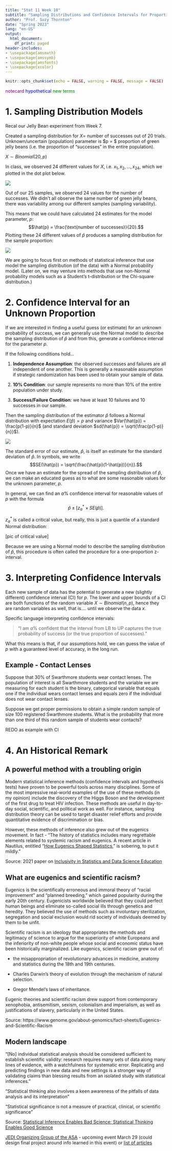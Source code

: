 ```yaml
---
title: "Stat 11 Week 10"
subtitle: "Sampling Distributions and Confidence Intervals for Proportions" 
author: "Prof. Suzy Thornton"
date: "Spring 2023"
lang: "en-US"
output:
  html_document:
    df_print: paged
header-includes:
- \usepackage{amsmath}
- \usepackage{amssymb}
- \usepackage{amsfonts}
- \usepackage{xcolor}
---
```


```r
knitr::opts_chunk$set(echo = FALSE, warning = FALSE, message = FALSE)
```


<span style="color:purple">notecard</span>
<span style="color:blue">hypothetical</span>
<span style="color:green">new terms</span>


# 1. Sampling Distribution Models 

Recal our Jelly Bean experiment from Week 7. 

Created a sampling distribution for $X=$ number of successes out of $20$ trials. Unknown/uncertain (population) parameter is $p = $ proportion of green jelly beans (i.e. the proportion of "successes" in the entire population).

$X \sim Binomial(20, p)$ 


In class, we observed $24$ different values for $X$, i.e. $x_1, x_2, \dots, x_{24}$, which we plotted in the dot plot below. 

![](dotplotimage)

Out of our $25$ samples, we observed $24$ values for the number of successes. We didn't all observe the same number of green jelly beans, there was variability among our different samples (sampling variability). 

This means that we could have calculated $24$ estimates for the model parameter, $p$: 
$$\hat{p} = \frac{\text{number of successes}}{20}.$$
Plotting these $24$ different values of $\hat{p}$ produces a sampling distribution for the sample proportion:

![](phat histogram)

We are going to focus first on methods of statistical inference that use model the sampling distribution (of the data) with a Normal probability model. (Later on, we may venture into methods that use non-Normal probability models such as a Student's t-distribution or the Chi-square distribution.) 


# 2. Confidence Interval for an Unknown Proportion

If we are interested in finding a useful guess (or estimate) for an unknown probability of success, we can generally use the Normal model to describe the sampling distribution of $\hat{p}$ and from this, generate a confidence interval for the parameter $p$. 

If the following conditions hold...

1. **Independence Assumption**: the observed successes and failures are all independent of one another. This is generally a reasonable assumption if strategic randomization has been used to obtain your sample of data.  

2. **10\% Condition**: our sample represents no more than $10\%$ of the entire population under study. 

3. **Success/Failure Condition**: we have at least $10$ failures and $10$ successes in our sample. 

Then the sampling distribution of the estimator $\hat{p}$ follows a Normal distribution with expectation $E(\hat{p}) = p$ and variance $Var(\hat{p}) =  \frac{p(1-p)}{n}$ (and standard deviation $sd(\hat{p}) = \sqrt{\frac{p(1-p)}{n}}$).   


![](./images/wk10-normal-prop-curve.png)

The standard error of our estimate, $\hat{p}$, is itself an estimate for the standard deviation of $\hat{p}$. In symbols, we write 
$$SE(\hat{p}) = \sqrt{\frac{\hat{p}(1-\hat{p})}{n}}.$$
Once we have an estimate for the spread of the sampling distribution of $\hat{p}$, we can make an educated guess as to what are some reasonable values for the unknown parameter, $p$. 

In general, we can find an $a\%$ confidence interval for reasonable values of $p$ with the formula
$$\hat{p} \pm [z^*_{a} \times SE(\hat{p})].$$ 

$z^*_{a}$ is called a critical value, but really, this is just a quantile of a standard Normal distribution:
 
[pic of critical value] 

Because we are using a Normal model to describe the sampling distribution of $\hat{p}$, this procedure is often called the procedure for a one-proportion z-interval. 

# 3. Interpreting Confidence Intervals 

Each new sample of data has the potential to generate a new (slightly different) confidence interval (CI) for $p$. The lower and upper bounds of a CI are both functions of the random variable $X \sim Binomial(n,p)$, hence they are random variables as well, that is.... until we observe the data $x$. 


Specific language interpreting confidence intervals: 

  > "I am $a\%$ confident that the interval from LB to UP captures the true probability of success (or the true proportion of successes)." 
  
What this means is that, if our assumptions hold, we can guess the value of $p$ with a guaranteed level of accuracy, in the long run. 

## Example - Contact Lenses 
Suppose that $30\%$ of Swarthmore students wear contact lenses. The population of interest is all Swarthmore students and the variable we are measuring for each student is the binary, categorical variable that equals one if the individual wears contact lenses and equals zero if the individual does not wear contact lenses. 

Suppose we get proper permissions to obtain a simple random sample of size $100$ registered Swarthmore students. What is the probability that more than one third of this random sample of students wear contacts? 

REDO as example with CI 



# 4. An Historical Remark 

## A powerful method with a troubling origin 

Modern statistical inference methods (confidence intervals and hypothesis tests) have proven to be powerful tools across many disciplines. Some of the most impressive real-world examples of the use of these methods (in my opinion) include the discovery of the Higgs Boson and the development of the first drug to treat HIV infection. These methods are useful in day-to-day social, scientific, and political work as well. For instance, sampling distribution theory can be used to target disaster relief efforts and provide quantitative evidence of discrimination or bias. 

However, these methods of inference also grew out of the eugenics movement. In fact - "The history of statistics includes many regrettable elements related to systemic racism and eugenics. A recent article in Nautilus, entitled “[How Eugenics Shaped Statistics](https://nautil.us/how-eugenics-shaped-statistics-238014/),” is sobering, to put it mildly." 

Source: 2021 paper on [Inclusivity in Statistics and Data Science Education](https://www.tandfonline.com/doi/full/10.1080/26939169.2021.1906555)

## What are eugenics and scientific racism?

Eugenics is the scientifically erroneous and immoral theory of “racial improvement” and “planned breeding,” which gained popularity during the early 20th century. Eugenicists worldwide believed that they could perfect human beings and eliminate so-called social ills through genetics and heredity. They believed the use of methods such as involuntary sterilization, segregation and social exclusion would rid society of individuals deemed by them to be unfit.

Scientific racism is an ideology that appropriates the methods and legitimacy of science to argue for the superiority of white Europeans and the inferiority of non-white people whose social and economic status have been historically marginalized. Like eugenics, scientific racism grew out of:

* the misappropriation of revolutionary advances in medicine, anatomy and statistics during the 18th and 19th centuries.

* Charles Darwin’s theory of evolution through the mechanism of natural selection.

* Gregor Mendel’s laws of inheritance.

Eugenic theories and scientific racism drew support from contemporary xenophobia, antisemitism, sexism, colonialism and imperialism, as well as justifications of slavery, particularly in the United States.

Source: https://www.genome.gov/about-genomics/fact-sheets/Eugenics-and-Scientific-Racism 

## Modern landscape 

"[No] individual statistical analysis should be considered sufficient to establish scientific validity: research requires many sets of data along many lines of evidence, with a watchfulness for systematic error. Replicating and predicting findings in new data and new settings is a stronger way of validating claims than blessing results from an isolated study with statistical inferences." 
  
"Statistical thinking also involves a keen awareness of the pitfalls of data analysis and its interpretation"
  
"Statistical significance is not a measure of practical, clinical, or scientific significance"

Source: [Statistical Inference Enables Bad Science; Statistical Thinking Enables Good Science](https://www.tandfonline.com/doi/full/10.1080/00031305.2018.1518264)  
  
  
[JEDI Organizing Group of the ASA](https://sites.google.com/nonlinearlearning.org/jedi-og/home) - upcoming event March 29 (could design final project around info learned in this event) or [list of articles](https://magazine.amstat.org/blog/category/jedi-corner/) 
  
  
